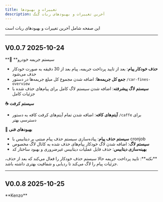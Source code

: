 ```yaml
---
title: تغییرات و بهبودها
description: آخرین تغییرات و بهبودهای ربات گنگ
---
```



<Callout type="info">
این صفحه شامل آخرین تغییرات و بهبودهای ربات است
</Callout>

---

## V0.0.7 2025-10-24

<Callout title=" ">
**🚗 سیستم جریمه خودرو**

- **حذف خودکار پیام**: بعد از تایید پرداخت جریمه، پیام بعد از 30 دقیقه به صورت خودکار حذف می‌شود
- **جمع کل جریمه‌ها**: اضافه شدن مجموع کل مبلغ جریمه‌ها در دستور `/car-fines-overview`
- **سیستم لاگ پیشرفته**: اضافه شدن سیستم لاگ کامل برای پیام‌های حذف شده با جزئیات کامل

**☕ سیستم کرفت**
- **آیتم‌های کافه**: اضافه شدن تمام آیتم‌های کرفت کافه به دستور `/caffe` برای دسترسی بهتر


**🔧 بهبودهای فنی**
- **سیستم حذف پیام**: پیاده‌سازی سیستم حذف پیام مبتنی بر دیتابیس با cronjob
- **سیستم لاگ**: اضافه شدن لاگ خودکار پیام‌های حذف شده به کانال لاگ مخصوص
- **بهینه‌سازی دیتابیس**: حذف فایل عملیات دیتابیس غیرضروری و بهبود ساختار کد
</Callout>


<Callout type="warn">
**نکته**: تایید پرداخت جریمه حالا سیستم حذف خودکار را فعال می‌کند که بعد از حذف، جزئیات پیام را لاگ می‌کند تا ردیابی و شفافیت بهتری داشته باشد.
</Callout>

---

## V0.0.8 2025-10-25

<Callout type="warn">
 **Kenzo**
</Callout>
